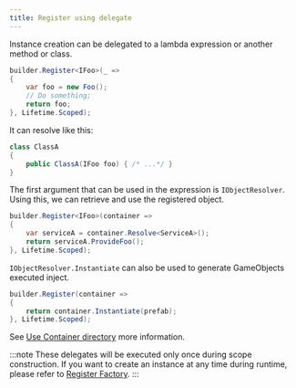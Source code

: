 ```yaml
---
title: Register using delegate
---
```


Instance creation can be delegated to a lambda expression or another method or class.

```csharp
builder.Register<IFoo>(_ =>
{
    var foo = new Foo();
    // Do something;
    return foo;
}, Lifetime.Scoped);
```

It can resolve like this:

```csharp
class ClassA
{
    public ClassA(IFoo foo) { /* ...*/ }
}
```

The first argument that can be used in the expression is `IObjectResolver`.
Using this, we can retrieve and use the registered object.

```csharp
builder.Register<IFoo>(container =>
{
    var serviceA = container.Resolve<ServiceA>();
    return serviceA.ProvideFoo();
}, Lifetime.Scoped);
```

`IObjectResolver.Instantiate` can also be used to generate GameObjects executed inject.

```csharp
builder.Register(container =>
{
    return container.Instantiate(prefab);
}, Lifetime.Scoped);

```
See [Use Container directory](../resolving/container-api) more information.

:::note
These delegates will be executed only once during scope construction.
If you want to create an instance at any time during runtime, please refer to [Register Factory](./register-factory).
:::


